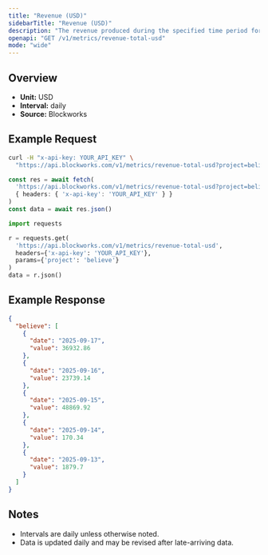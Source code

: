 ```yaml
---
title: "Revenue (USD)"
sidebarTitle: "Revenue (USD)"
description: "The revenue produced during the specified time period for given project."
openapi: "GET /v1/metrics/revenue-total-usd"
mode: "wide"
---
```


## Overview

- **Unit:** USD
- **Interval:** daily
- **Source:** Blockworks

## Example Request

<CodeGroup>

```bash cURL
curl -H "x-api-key: YOUR_API_KEY" \
  "https://api.blockworks.com/v1/metrics/revenue-total-usd?project=believe"
```

```typescript TypeScript
const res = await fetch(
  'https://api.blockworks.com/v1/metrics/revenue-total-usd?project=believe',
  { headers: { 'x-api-key': 'YOUR_API_KEY' } }
)
const data = await res.json()
```

```python Python
import requests

r = requests.get(
  'https://api.blockworks.com/v1/metrics/revenue-total-usd',
  headers={'x-api-key': 'YOUR_API_KEY'},
  params={'project': 'believe'}
)
data = r.json()
```

</CodeGroup>

## Example Response

```json
{
  "believe": [
    {
      "date": "2025-09-17",
      "value": 36932.86
    },
    {
      "date": "2025-09-16",
      "value": 23739.14
    },
    {
      "date": "2025-09-15",
      "value": 48869.92
    },
    {
      "date": "2025-09-14",
      "value": 170.34
    },
    {
      "date": "2025-09-13",
      "value": 1879.7
    }
  ]
}
```

## Notes
- Intervals are daily unless otherwise noted.
- Data is updated daily and may be revised after late-arriving data.